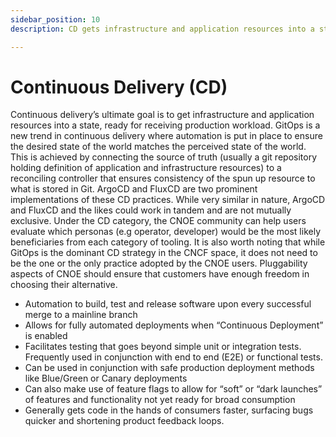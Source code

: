 ```yaml
---
sidebar_position: 10
description: CD gets infrastructure and application resources into a state, ready for receiving production workload.

---
```


# Continuous Delivery (CD)

Continuous delivery’s ultimate goal is to get infrastructure and application resources into a state, ready for receiving production workload. GitOps is a new trend in continuous delivery where automation is put in place to ensure the desired state of the world matches the perceived state of the world. This is achieved by connecting the source of truth (usually a git repository holding definition of application and infrastructure resources) to a reconciling controller that ensures consistency of the spun up resource to what is stored in Git. ArgoCD and FluxCD are two prominent implementations of these CD practices. While very similar in nature, ArgoCD and FluxCD and the likes could work in tandem and are not mutually exclusive. Under the CD category, the CNOE community can help users evaluate which personas (e.g operator, developer) would be the most likely beneficiaries from each category of tooling. It is also worth noting that while GitOps is the dominant CD strategy in the CNCF space, it does not need to be the one or the only practice adopted by the CNOE users. Pluggability aspects of CNOE should ensure that customers have enough freedom in choosing their alternative.

- Automation to build, test and release software upon every successful merge to a mainline branch
- Allows for fully automated deployments when “Continuous Deployment” is enabled
- Facilitates testing that goes beyond simple unit or integration tests. Frequently used in conjunction with end to end (E2E) or functional tests.
- Can be used in conjunction with safe production deployment methods like Blue/Green or Canary deployments
- Can also make use of feature flags to allow for “soft” or “dark launches” of features and functionality not yet ready for broad consumption
- Generally gets code in the hands of consumers faster, surfacing bugs quicker and shortening product feedback loops.

